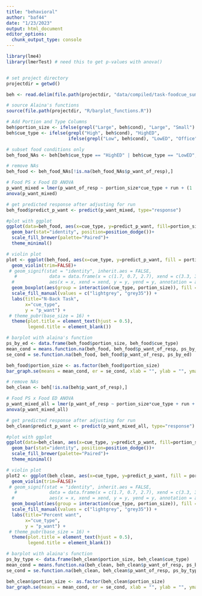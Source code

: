 ```yaml
---
title: "behavioral"
author: "baf44"
date: "1/23/2023"
output: html_document
editor_options: 
  chunk_output_type: console
---
```


```r
library(lme4)
library(lmerTest) # need this to get p-values with anova()


# set project directory
projectdir = getwd()

beh <- read.delim(file.path(projectdir, "data/compiled/task-foodcue_summary.tsv"))

# source Alaina's functions
source(file.path(projectdir, "R/barplot_functions.R"))

```

```r
# Add Portion and Type Columns
beh$portion_size <- ifelse(grepl("Large", beh$cond), "Large", "Small")
beh$cue_type <- ifelse(grepl("High", beh$cond), "HighED", 
                       ifelse(grepl("Low", beh$cond), "LowED", "Office"))

```

```r

# subset food conditions only
beh_food_NAs <- beh[beh$cue_type == "HighED" | beh$cue_type == "LowED",]

# remove NAs
beh_food <- beh_food_NAs[!is.na(beh_food_NAs$p_want_of_resp),]

# Food PS x Food ED ANOVA
p_want_mixed = lmer(p_want_of_resp ~ portion_size*cue_type + run + (1 | id), data = beh_food)
anova(p_want_mixed)

# get predicted response after adjusting for run
beh_food$predict_p_want <- predict(p_want_mixed, type="response")

#plot with ggplot
ggplot(data=beh_food, aes(x=cue_type, y=predict_p_want, fill=portion_size)) +
  geom_bar(stat="identity", position=position_dodge())+
  scale_fill_brewer(palette="Paired")+
  theme_minimal()

# violin plot 
plot <- ggplot(beh_food, aes(x=cue_type, y=predict_p_want, fill = portion_size)) +
  geom_violin(trim=FALSE)+
 # geom_signif(stat = "identity", inherit.aes = FALSE,
   #            data = data.frame(x = c(1.7, 0.7, 2.7), xend = c(3.3, 3.3, 3.3), y = c(105, 110, 85),  annotation = c("***", " ***", "*")),
  #             aes(x = x, xend = xend, y = y, yend = y, annotation = annotation)) +
  geom_boxplot(aes(group = interaction(cue_type, portion_size)), fill = 'white', position = position_dodge(width = 0.9),  width = 0.1, outlier.shape = NA) +
  scale_fill_manual(values = c("lightgrey", "grey35")) +
  labs(title="N-Back Task",
       x="cue_type",
       y = "p_want") +
 # theme_pubr(base_size = 16) +
  theme(plot.title = element_text(hjust = 0.5),
        legend.title = element_blank())

# barplot with alaina's function
ps_by_ed <- data.frame(beh_food$portion_size, beh_food$cue_type)
mean_cond = means.function.na(beh_food, beh_food$p_want_of_resp, ps_by_ed) # get mean ps and ed
se_cond = se.function.na(beh_food, beh_food$p_want_of_resp, ps_by_ed)

beh_food$portion_size <- as.factor(beh_food$portion_size)
bar_graph.se(means = mean_cond, er = se_cond, xlab = "", ylab = "", ymax = 1, ymin = 0, group = beh_food$portion_size)

```


```r

# remove NAs
beh_clean <- beh[!is.na(beh$p_want_of_resp),]

# Food PS x Food ED ANOVA
p_want_mixed_all = lmer(p_want_of_resp ~ portion_size*cue_type + run + (1 | id), data = beh_clean)
anova(p_want_mixed_all)

# get predicted response after adjusting for run
beh_clean$predict_p_want <- predict(p_want_mixed_all, type="response")

#plot with ggplot
ggplot(data=beh_clean, aes(x=cue_type, y=predict_p_want, fill=portion_size)) +
  geom_bar(stat="identity", position=position_dodge())+
  scale_fill_brewer(palette="Paired")+
  theme_minimal()

# violin plot 
plot2 <- ggplot(beh_clean, aes(x=cue_type, y=predict_p_want, fill = portion_size)) +
  geom_violin(trim=FALSE)+
 # geom_signif(stat = "identity", inherit.aes = FALSE,
   #            data = data.frame(x = c(1.7, 0.7, 2.7), xend = c(3.3, 3.3, 3.3), y = c(105, 110, 85),  annotation = c("***", " ***", "*")),
  #             aes(x = x, xend = xend, y = y, yend = y, annotation = annotation)) +
  geom_boxplot(aes(group = interaction(cue_type, portion_size)), fill = 'white', position = position_dodge(width = 0.9),  width = 0.1, outlier.shape = NA) +
  scale_fill_manual(values = c("lightgrey", "grey35")) +
  labs(title="Percent want",
       x="cue_type",
       y = "p_want") +
 # theme_pubr(base_size = 16) +
  theme(plot.title = element_text(hjust = 0.5),
        legend.title = element_blank())

# barplot with alaina's function
ps_by_type <- data.frame(beh_clean$portion_size, beh_clean$cue_type)
mean_cond = means.function.na(beh_clean, beh_clean$p_want_of_resp, ps_by_type) # get mean ps and ed
se_cond = se.function.na(beh_clean, beh_clean$p_want_of_resp, ps_by_type)

beh_clean$portion_size <- as.factor(beh_clean$portion_size)
bar_graph.se(means = mean_cond, er = se_cond, xlab = "", ylab = "", ymax = 1, ymin = 0, group = beh_clean$portion_size)

```
